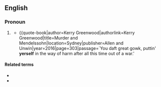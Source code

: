==English==

===Pronoun===
{{en-pron}}

# {{lb|en|nonstandard|or|dialectal}} {{alternative form of|yourself|lang=en}}
#* {{quote-book|author=Kerry Greenwood|authorlink=Kerry Greenwood|title=Murder and Mendelssohn|location=Sydney|publisher=Allen and Unwin|year=2016|page=303|passage=`You daft great gowk, puttin' '''yerself''' in the way of harm after all this time out of a war.'

====Related terms====
* {{l|en|yer}}
* {{l|en|yerselves}}
